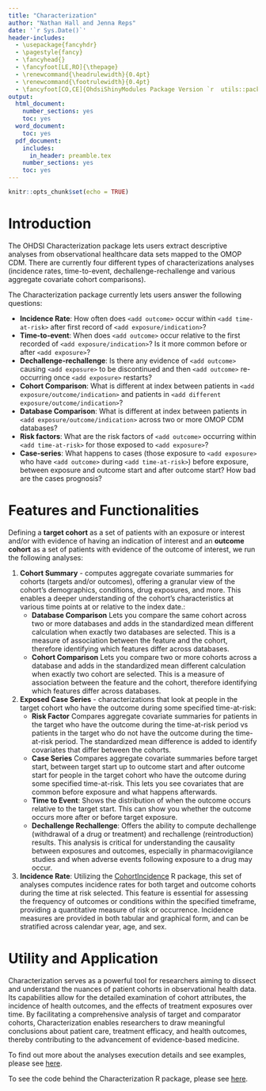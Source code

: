 ```yaml
---
title: "Characterization"
author: "Nathan Hall and Jenna Reps"
date: '`r Sys.Date()`'
header-includes:
  - \usepackage{fancyhdr}
  - \pagestyle{fancy}
  - \fancyhead{}
  - \fancyfoot[LE,RO]{\thepage}
  - \renewcommand{\headrulewidth}{0.4pt}
  - \renewcommand{\footrulewidth}{0.4pt}
  - \fancyfoot[CO,CE]{OhdsiShinyModules Package Version `r  utils::packageVersion("OhdsiShinyModules")`}
output:
  html_document:
    number_sections: yes
    toc: yes
  word_document:
    toc: yes
  pdf_document:
    includes:
      in_header: preamble.tex
    number_sections: yes
    toc: yes
---
```


```{=html}
<!--
%\VignetteEngine{knitr}
%\VignetteIndexEntry{Characterization}
-->
```
```r
knitr::opts_chunk$set(echo = TRUE)
```

# Introduction

The OHDSI Characterization package lets users extract descriptive analyses from observational healthcare data sets mapped to the OMOP CDM.  There are currently four different types of characterizations analyses (incidence rates, time-to-event, dechallenge-rechallenge and various aggregate covariate cohort comparisons).

The Characterization package currently lets users answer the following questions:

* **Incidence Rate**: How often does ```<add outcome>``` occur within ```<add time-at-risk>``` after first record of ```<add exposure/indication>```?
* **Time-to-event**: When does ```<add outcome>``` occur relative to the first recorded of ```<add exposure/indication>```?  Is it more common before or after ```<add exposure>```?
* **Dechallenge-rechallenge**: Is there any evidence of ```<add outcome>``` causing ```<add exposure>``` to be discontinued and then ```<add outcome>``` re-occurring once ```<add exposure>``` restarts?
* **Cohort Comparison**: What is different at index between patients in ```<add exposure/outcome/indication>``` and patients in ```<add different exposure/outcome/indication>```?
* **Database Comparison**: What is different at index between patients in ```<add exposure/outcome/indication>``` across two or more OMOP CDM databases?
* **Risk factors**: What are the risk factors of ```<add outcome>``` occurring within ```<add time-at-risk>``` for those exposed to ```<add exposure>```?
* **Case-series**: What happens to cases (those exposure to ```<add exposure>``` who have ```<add outcome>``` during ```<add time-at-risk>```) before exposure, between exposure and outcome start and after outcome start?  How bad are the cases prognosis?


# Features and Functionalities

Defining a **target cohort** as a set of patients with an exposure or interest and/or with evidence of having an indication of interest and an **outcome cohort** as a set of patients with evidence of the outcome of interest, we run the following analyses: 

1.  **Cohort Summary** - computes aggregate covariate summaries for cohorts (targets and/or outcomes), offering a granular view of the cohort's demographics, conditions, drug exposures, and more. This enables a deeper understanding of the cohort's characteristics at various time points at or relative to the index date.: 
    + **Database Comparison** Lets you compare the same cohort across two or more databases and adds in the standardized mean different calculation when exactly two databases are selected.  This is a measure of association between the feature and the cohort, therefore identifying which features differ across databases.  
    + **Cohort Comparison** Lets you compare two or more cohorts across a database and adds in the standardized mean different calculation when exactly two cohort are selected.  This is a measure of association between the feature and the cohort, therefore identifying which features differ across databases.  
    
2.  **Exposed Case Series** - characterizations that look at people in the target cohort who have the outcome during some specified time-at-risk: 
    + **Risk Factor** Compares aggregate covariate summaries for patients in the target who have the outcome during the time-at-risk period vs patients in the target who do not have the outcome during the time-at-risk period.  The standardized mean difference is added to identify covariates that differ between the cohorts.
    + **Case Series** Compares aggregate covariate summaries before target start, between target start up to outcome start and after outcome start for people in the target cohort who have the outcome during some specified time-at-risk.  This lets you see covariates that are common before exposure and what happens afterwards.
    + **Time to Event**: Shows the distribution of when the outcome occurs relative to the target start. This can show you whether the outcome occurs more after or before target exposure.
    + **Dechallenge Rechallenge**: Offers the ability to compute dechallenge (withdrawal of a drug or treatment) and rechallenge (reintroduction) results. This analysis is critical for understanding the causality between exposures and outcomes, especially in pharmacovigilance studies and when adverse events following exposure to a drug may occur.

3.  **Incidence Rate**: Utilizing the [CohortIncidence](https://github.com/OHDSI/CohortIncidence "CohortIncidence") R package, this set of analyses computes incidence rates for both target and outcome cohorts during the time at risk selected. This feature is essential for assessing the frequency of outcomes or conditions within the specified timeframe, providing a quantitative measure of risk or occurrence. Incidence measures are provided in both tabular and graphical form, and can be stratified across calendar year, age, and sex.

# Utility and Application

Characterization serves as a powerful tool for researchers aiming to dissect and understand the nuances of patient cohorts in observational health data. Its capabilities allow for the detailed examination of cohort attributes, the incidence of health outcomes, and the effects of treatment exposures over time. By facilitating a comprehensive analysis of target and comparator cohorts, Characterization enables researchers to draw meaningful conclusions about patient care, treatment efficacy, and health outcomes, thereby contributing to the advancement of evidence-based medicine. 

To find out more about the analyses execution details and see examples, please see [here](https://ohdsi.github.io/OhdsiShinyModules/articles/Characterization.html).

To see the code behind the Characterization R package, please see [here](https://github.com/OHDSI/Characterization).